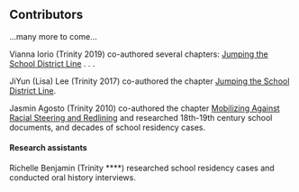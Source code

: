 ## Contributors {-}

...many more to come...

Vianna Iorio (Trinity 2019) co-authored several chapters: [Jumping the School District Line](#jumping) . . .

JiYun (Lisa) Lee (Trinity 2017) co-authored the chapter [Jumping the School District Line](#jumping).

Jasmin Agosto (Trinity 2010) co-authored the chapter [Mobilizing Against Racial Steering and Redlining](#mobilizing) and researched 18th-19th century school documents, and decades of school residency cases.

#### Research assistants {-}

Richelle Benjamin (Trinity ****) researched school residency cases and conducted oral history interviews.
